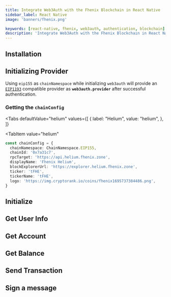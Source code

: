 ```yaml
---
title: Integrate Web3Auth with the Fhenix Blockchain in React Native
sidebar_label: React Native
image: 'banners/fhenix.png'

keywords: [react-native, fhenix, web3auth, authentication, blockchain]
description: 'Integrate Web3Auth with the Fhenix Blockchain in React Native | Embedded Wallets'
---
```



<SEO
  title="Integrate Web3Auth with the Fhenix Blockchain in React Native"
  description="Integrate Web3Auth with the Fhenix Blockchain in React Native | Embedded Wallets"
  image="https://web3auth.io/docs/banners/fhenix.png"
  slug="/embedded-wallets/connect-blockchain/evm/fhenix/react-native"
/>

## Installation

<InstallationSnippet />

## Initializing Provider

Using `eip155` as `chainNamespace` while initializing `web3auth` will provide an [`EIP1193`](https://eips.ethereum.org/EIPS/eip-1193) compatible provider as **`web3auth.provider`** after successful authentication.

### Getting the `chainConfig`

<Tabs
 defaultValue="helium"
  values={[
    { label: "Helium", value: "helium", },
]}

>

<TabItem
  value="helium"
>

```typescript
const chainConfig = {
  chainNamespace: ChainNamespace.EIP155,
  chainId: '0x7a31c7',
  rpcTarget: 'https://api.helium.fhenix.zone',
  displayName: 'Fhenix Helium',
  blockExplorerUrl: 'https://explorer.helium.fhenix.zone',
  ticker: 'tFHE',
  tickerName: 'tFHE',
  logo: 'https://img.cryptorank.io/coins/fhenix1695737384486.png',
}
```

</TabItem>
</Tabs>

## Initialize

<InitialisationSnippet />

## Get User Info

<UserInfoSnippet />

## Get Account

<GetAccountSnippet />

## Get Balance

<GetBalanceSnippet />

## Send Transaction

<SendTransactionSnippet />

## Sign a message

<SignMessageSnippet />
